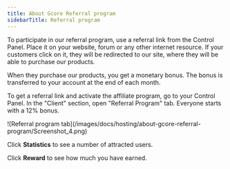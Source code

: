 ---
title: About Gcore Referral program
sidebarTitle: Referral program
---

To participate in our referral program, use a referral link from the Control Panel. Place it on your website, forum or any other internet resource. If your customers click on it, they will be redirected to our site, where they will be able to purchase our products. 

When they purchase our products, you get a monetary bonus. The bonus is transferred to your account at the end of each month.

To get a referral link and activate the affiliate program, go to your Control Panel. In the "Client" section, open "Referral Program" tab. Everyone starts with a 12% bonus. 


<Frame>![Referral program tab](/images/docs/hosting/about-gcore-referral-program/Screenshot_4.png)</Frame>



Click **Statistics** to see a number of attracted users.

Click **Reward** to see how much you have earned.